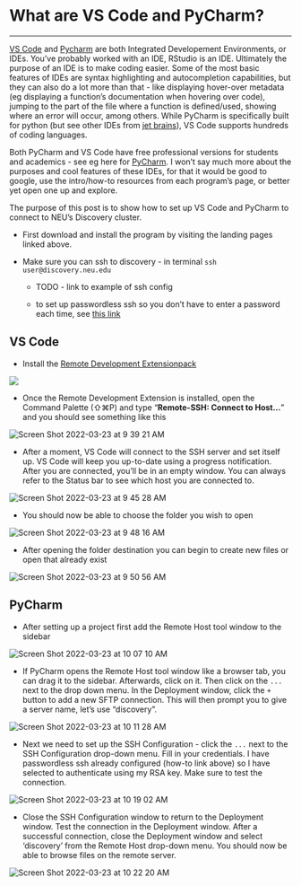 # What are VS Code and PyCharm?

------------------------------------------------------------------------

[VS Code](https://code.visualstudio.com/) and [Pycharm](https://www.jetbrains.com/pycharm/) are both Integrated Developement Environments, or IDEs. You've probably worked with an IDE, RStudio is an IDE. Ultimately the purpose of an IDE is to make coding easier. Some of the most basic features of IDEs are syntax highlighting and autocompletion capabilities, but they can also do a lot more than that - like displaying hover-over metadata (eg displaying a function's documentation when hovering over code), jumping to the part of the file where a function is defined/used, showing where an error will occur, among others. While PyCharm is specifically built for python (but see other IDEs from [jet brains](https://www.jetbrains.com/)), VS Code supports hundreds of coding languages.

Both PyCharm and VS Code have free professional versions for students and academics - see eg here for [PyCharm](https://www.jetbrains.com/community/education/#students). I won't say much more about the purposes and cool features of these IDEs, for that it would be good to google, use the intro/how-to resources from each program's page, or better yet open one up and explore.

The purpose of this post is to show how to set up VS Code and PyCharm to connect to NEU's Discovery cluster.

-   First download and install the program by visiting the landing pages linked above.

-   Make sure you can ssh to discovery - in terminal `ssh user@discovery.neu.edu`

    -   TODO - link to example of ssh config

    -   to set up passwordless ssh so you don't have to enter a password each time, see [this link](http://www.linuxproblem.org/art_9.html)

## **VS Code** {.unnumbered}

-   Install the [Remote Development Extensionpack](https://marketplace.visualstudio.com/items?itemName=ms-vscode-remote.vscode-remote-extensionpack)

![](https://user-images.githubusercontent.com/8821725/159176412-c43f26ad-855a-46d8-918a-31bf41156bea.png)

-   Once the Remote Development Extension is installed, open the Command Palette (⇧⌘P) and type "**Remote-SSH: Connect to Host...**" and you should see something like this

![](https://user-images.githubusercontent.com/8821725/159713469-dcb1aebc-915e-495f-89b1-d3ca29ff7fd0.png){alt="Screen Shot 2022-03-23 at 9 39 21 AM"}

-   After a moment, VS Code will connect to the SSH server and set itself up. VS Code will keep you up-to-date using a progress notification. After you are connected, you'll be in an empty window. You can always refer to the Status bar to see which host you are connected to.

![](https://user-images.githubusercontent.com/8821725/159713970-a6471acf-e7db-4b43-a87f-316ee8feb9a5.png){alt="Screen Shot 2022-03-23 at 9 45 28 AM"}

-   You should now be able to choose the folder you wish to open

![](https://user-images.githubusercontent.com/8821725/159714594-fa30ac5e-3666-492a-abb9-52de33fa2879.png){alt="Screen Shot 2022-03-23 at 9 48 16 AM"}

-   After opening the folder destination you can begin to create new files or open that already exist

![](https://user-images.githubusercontent.com/8821725/159715126-e0cc754b-ddb3-43ea-98a1-a1fa6a665f16.png){alt="Screen Shot 2022-03-23 at 9 50 56 AM"}

## **PyCharm** {.unnumbered}

-   After setting up a project first add the Remote Host tool window to the sidebar

![](https://user-images.githubusercontent.com/8821725/159718453-3750eb37-6127-4c53-9e00-ffec62ba4a22.png){alt="Screen Shot 2022-03-23 at 10 07 10 AM"}

-   If PyCharm opens the Remote Host tool window like a browser tab, you can drag it to the sidebar. Afterwards, click on it. Then click on the `...` next to the drop down menu. In the Deployment window, click the `+` button to add a new SFTP connection. This will then prompt you to give a server name, let's use "discovery".

![](https://user-images.githubusercontent.com/8821725/159719312-ca86411a-1d7d-4131-95a3-fa894d6eee94.png){alt="Screen Shot 2022-03-23 at 10 11 28 AM"}

-   Next we need to set up the SSH Configuration - click the `...` next to the SSH Configuration drop-down menu. Fill in your credentials. I have passwordless ssh already configured (how-to link above) so I have selected to authenticate using my RSA key. Make sure to test the connection.

![](https://user-images.githubusercontent.com/8821725/159720760-74429eab-6aa7-4a5e-bbb9-eb3672879f72.png){alt="Screen Shot 2022-03-23 at 10 19 02 AM"}

-   Close the SSH Configuration window to return to the Deployment window. Test the connection in the Deployment window. After a successful connection, close the Deployment window and select 'discovery' from the Remote Host drop-down menu. You should now be able to browse files on the remote server.

![](https://user-images.githubusercontent.com/8821725/159721461-d1106690-d6f9-452d-983e-02913f4b625c.png){alt="Screen Shot 2022-03-23 at 10 22 20 AM"}

\

